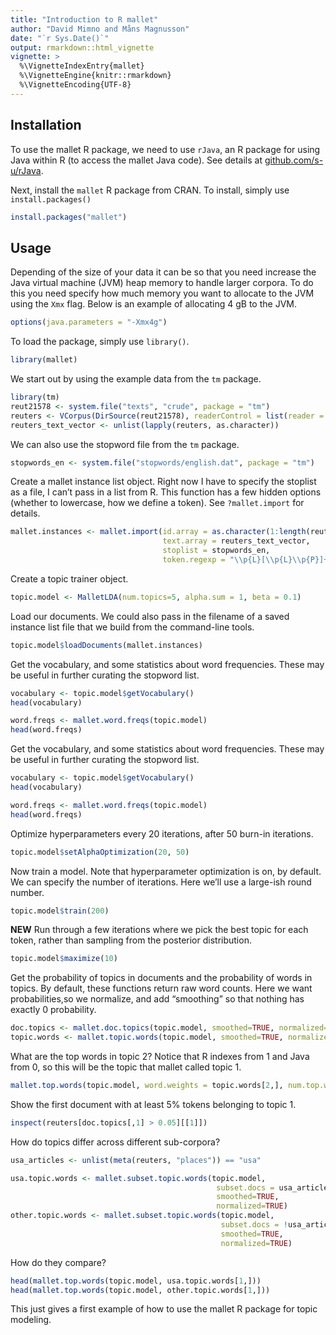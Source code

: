 ```yaml
---
title: "Introduction to R mallet"
author: "David Mimno and Måns Magnusson"
date: "`r Sys.Date()`"
output: rmarkdown::html_vignette
vignette: >
  %\VignetteIndexEntry{mallet}
  %\VignetteEngine{knitr::rmarkdown}
  %\VignetteEncoding{UTF-8}
---
```


## Installation

To use the mallet R package, we need to use `rJava`, an R package for using Java within R (to access the mallet Java code). See details at [github.com/s-u/rJava](https://github.com/s-u/rJava).

Next, install the ```mallet``` R package from CRAN. To install, simply use ```install.packages()```

```r
install.packages("mallet")
```

## Usage

Depending of the size of your data it can be so that you need increase the Java virtual machine (JVM) heap memory to handle larger corpora. To do this you need specify how much memory you want to allocate to the JVM using the ```Xmx``` flag. Below is an example of allocating 4 gB to the JVM. 

```r
options(java.parameters = "-Xmx4g")
```

To load the package, simply use ```library()```.

```r
library(mallet)
```



We start out by using the example data from the ```tm``` package.

```r
library(tm)
reut21578 <- system.file("texts", "crude", package = "tm")
reuters <- VCorpus(DirSource(reut21578), readerControl = list(reader = readReut21578XMLasPlain))
reuters_text_vector <- unlist(lapply(reuters, as.character))
```

We can also use the stopword file from the ```tm``` package.

```r
stopwords_en <- system.file("stopwords/english.dat", package = "tm")
```

Create a mallet instance list object. Right now I have to specify the stoplist as a file, I can't pass in a list from R.
This function has a few hidden options (whether to lowercase, how we define a token). See ```?mallet.import``` for details.

```r
mallet.instances <- mallet.import(id.array = as.character(1:length(reuters_text_vector)), 
                                  text.array = reuters_text_vector, 
                                  stoplist = stopwords_en,
                                  token.regexp = "\\p{L}[\\p{L}\\p{P}]+\\p{L}")
```

Create a topic trainer object.

```r
topic.model <- MalletLDA(num.topics=5, alpha.sum = 1, beta = 0.1)
```

Load our documents. We could also pass in the filename of a saved instance list file that we build from the command-line tools.

```r
topic.model$loadDocuments(mallet.instances)
```

Get the vocabulary, and some statistics about word frequencies. These may be useful in further curating the stopword list.

```r
vocabulary <- topic.model$getVocabulary()
head(vocabulary)

word.freqs <- mallet.word.freqs(topic.model)
head(word.freqs)
```

Get the vocabulary, and some statistics about word frequencies. These may be useful in further curating the stopword list.

```r
vocabulary <- topic.model$getVocabulary()
head(vocabulary)

word.freqs <- mallet.word.freqs(topic.model)
head(word.freqs)
```


Optimize hyperparameters every 20 iterations, after 50 burn-in iterations.

```r
topic.model$setAlphaOptimization(20, 50)
```

Now train a model. Note that hyperparameter optimization is on, by default. We can specify the number of iterations. Here we'll use a large-ish round number.

```r
topic.model$train(200)
```

**NEW** Run through a few iterations where we pick the best topic for each token, rather than sampling from the posterior distribution.

```r
topic.model$maximize(10)
```

Get the probability of topics in documents and the probability of words in topics. By default, these functions return raw word counts. Here we want probabilities,so we normalize, and add "smoothing" so that nothing has exactly 0 probability.

```r
doc.topics <- mallet.doc.topics(topic.model, smoothed=TRUE, normalized=TRUE)
topic.words <- mallet.topic.words(topic.model, smoothed=TRUE, normalized=TRUE)
```

What are the top words in topic 2? Notice that R indexes from 1 and Java from 0, so this will be the topic that mallet called topic 1.

```r
mallet.top.words(topic.model, word.weights = topic.words[2,], num.top.words = 5)
```

Show the first document with at least 5% tokens belonging to topic 1.

```r
inspect(reuters[doc.topics[,1] > 0.05][[1]])
```

How do topics differ across different sub-corpora?

```r
usa_articles <- unlist(meta(reuters, "places")) == "usa"

usa.topic.words <- mallet.subset.topic.words(topic.model, 
                                              subset.docs = usa_articles,
                                              smoothed=TRUE, 
                                              normalized=TRUE)
other.topic.words <- mallet.subset.topic.words(topic.model, 
                                               subset.docs = !usa_articles,
                                               smoothed=TRUE, 
                                               normalized=TRUE)
```

How do they compare?

```r
head(mallet.top.words(topic.model, usa.topic.words[1,]))
head(mallet.top.words(topic.model, other.topic.words[1,]))
```

This just gives a first example of how to use the mallet R package for topic modeling.
